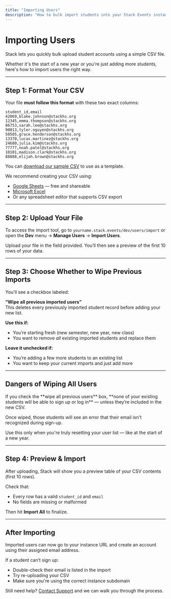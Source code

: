 ---
title: "Importing Users"
description: "How to bulk import students into your Stack Events instance with a CSV file."
---

# Importing Users

Stack lets you quickly bulk upload student accounts using a simple CSV file.

Whether it's the start of a new year or you're just adding more students, here's how to import users the right way.

---

## Step 1: Format Your CSV

Your file **must follow this format** with these two exact columns:

```csv
student_id,email
42069,blake.johnson@stackhs.org
12345,emma.thompson@stackhs.org
86753,sarah.lee@stackhs.org
90013,tyler.nguyen@stackhs.org
50505,grace.henderson@stackhs.org
13370,lucas.martinez@stackhs.org
24680,julia.kim@stackhs.org
77777,noah.patel@stackhs.org
10101,madison.clark@stackhs.org
88888,elijah.brown@stackhs.org
```

You can [download our sample CSV](https://demo.stack.events/assets/data/sample_data.csv) to use as a template.

We recommend creating your CSV using:

- [Google Sheets](https://sheets.google.com) — free and shareable
- [Microsoft Excel](https://www.microsoft.com/en-us/microsoft-365/excel)
- Or any spreadsheet editor that supports CSV export

---

## Step 2: Upload Your File
To access the import tool, go to `yourname.stack.events/dev/users/import` or open the **Dev** menu → **Manage Users** → **Import Users**.

Upload your file in the field provided. You’ll then see a preview of the first 10 rows of your data.

---

## Step 3: Choose Whether to Wipe Previous Imports

You'll see a checkbox labeled:

**“Wipe all previous imported users”**  
This deletes every previously imported student record before adding your new list.

**Use this if:**

- You’re starting fresh (new semester, new year, new class)
- You want to remove *all* existing imported students and replace them

**Leave it unchecked if:**

- You’re adding a few more students to an existing list
- You want to keep your current imports and just add more

---
## Dangers of Wiping All Users

<Danger>
If you check the **wipe all previous users** box, **none of your existing students will be able to sign up or log in** — unless they’re included in the new CSV.

Once wiped, those students will see an error that their email isn't recognized during sign-up.

Use this only when you're truly resetting your user list — like at the start of a new year.
</Danger>

---

## Step 4: Preview & Import

After uploading, Stack will show you a preview table of your CSV contents (first 10 rows).

Check that:

- Every row has a valid `student_id` and `email`
- No fields are missing or malformed

Then hit **Import All** to finalize.

---

## After Importing

Imported users can now go to your instance URL and create an account using their assigned email address.

If a student can’t sign up:

- Double-check their email is listed in the import
- Try re-uploading your CSV
- Make sure you're using the correct instance subdomain

Still need help? [Contact Support](https://stack.events/support) and we can walk you through the process.